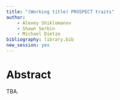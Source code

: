 ```yaml
---
title: "(Working title) PROSPECT traits"
author:
    - Alexey Shiklomanov
    - Shawn Serbin
    - Michael Dietze
bibliography: library.bib
new_session: yes
---
```


# Abstract {-}

TBA.

